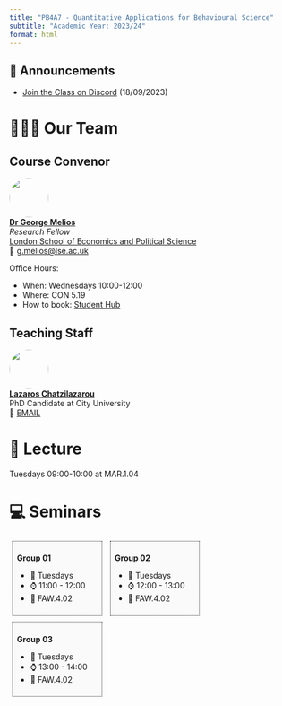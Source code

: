 ---
title: "PB4A7 - Quantitative Applications for Behavioural Science"
subtitle: "Academic Year: 2023/24"
format: html
---

::: {.callout-important collapse=false}
## 📢 Announcements



- [Join the Class on Discord](/2023/weeks/week01/page.qmd) (18/09/2023)

:::


# 🧑🏻‍🏫 Our Team

::: {.panel-tabset}
## Course Convenor


![](/figures/people/George.jpeg){fig-align="left" fig-alt="Photo of Dr. George Melios" style="object-fit: cover;width:5em;height:5em;border-radius: 50%;"}  
**[Dr George Melios](www.georgemelios.com)** <br/>
_Research Fellow_ <br/>
[London School of Economics and Political Science](#)</a><br/>
📧 [g.melios@lse.ac.uk](mailto:g.melios@lse.ac.uk)

Office Hours: 

- When: Wednesdays 10:00-12:00
- Where: CON 5.19
- How to book: [Student Hub](https://studenthub.lse.ac.uk/welcome)

## Teaching Staff

![](/figures/people/Lazaros.jpeg){fig-align="left" fig-alt="Photo of Lazaros Chatzilazarou" style="object-fit: cover;width:5em;height:5em;border-radius: 50%;"}  
**[Lazaros Chatzilazarou](#)** <br/>
PhD Candidate at City University <br> 
📧 [EMAIL](mailto:)

:::

# 📍 Lecture

Tuesdays 09:00-10:00 at MAR.1.04

# 💻 Seminars

::: {style="display:inline-block;width: 28.5%;border-style: dotted;border-width: 1px;border-color: &quot;#fefefe&quot;; margin:1%;padding:1.5%;background-color:#fafafa"}
**Group 01**

- 📆 Tuesdays
- ⌚ 11:00 - 12:00
- 📍 FAW.4.02	
:::

::: {style="display:inline-block;width: 28.5%;border-style: dotted;border-width: 1px;border-color: &quot;#fefefe&quot;; margin:1%;padding:1.5%;background-color:#fafafa"}
**Group 02**

            
- 📆 Tuesdays
- ⌚ 12:00 - 13:00
- 📍 FAW.4.02	
          
:::

::: {style="display:inline-block;width: 28.5%;border-style: dotted;border-width: 1px;border-color: &quot;#fefefe&quot;; margin:1%;padding:1.5%;background-color:#fafafa"}
**Group 03**

- 📆 Tuesdays
- ⌚ 13:00 - 14:00
- 📍 FAW.4.02	
:::
